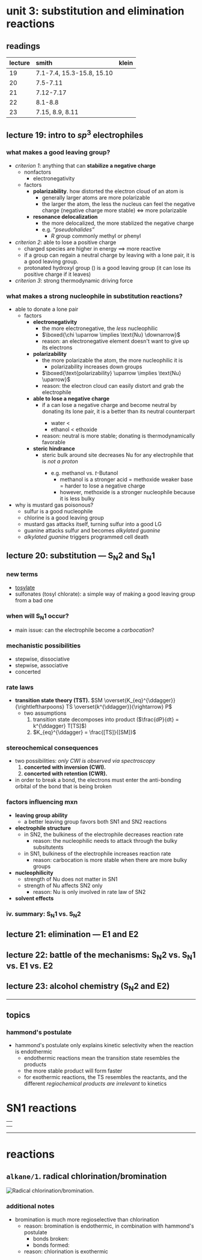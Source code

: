 # unit 3: substitution and elimination reactions


## readings
|lecture|smith|klein|
|:------|:-------|:------|
|19|7.1-7.4, 15.3-15.8, 15.10||
|20|7.5-7.11||
|21|7.12-7.17||
|22|8.1-8.8||
|23|7.15, 8.9, 8.11||

## lecture 19: intro to $sp^3$ electrophiles

### what makes a good leaving group?
- _criterion 1_: anything that can **stabilize a negative charge**
    - nonfactors
        - electronegativity
    - factors
        - **polarizability**. how distorted the electron cloud of an atom is
            - generally larger atoms are more polarizable
            - the larger the atom, the less the nucleus can feel the negative charge (negative charge more stable) $\iff$ more polarizable
        - **resonance delocalization**
            - the more delocalized, the more stablized the negative charge
            - e.g. _&ldquo;pseudohalides&rdquo;_
                - $R$ group commonly methyl or phenyl
- _criterion 2_: able to lose a positive charge
    - charged species are higher in energy $\implies$ more reactive
    - if a group can regain a neutral charge by leaving with a lone pair, it is a good leaving group.
    - protonated hydroxyl group (<C chem="\ce{-OH2}" />) is a good leaving group (it can lose its positive charge if it leaves)
- _criterion 3_: strong thermodynamic driving force <T tag="L23" />

### what makes a strong nucleophile in substitution reactions?
- able to donate a lone pair
    - factors
        - **electronegativity**
            - the more electronegative, the _less_ nucleophilic
            - $\boxed{\chi \uparrow \implies \text{Nu} \downarrow}$
            - reason: an electronegative element doesn't want to give up its electrons
        - **polarizability**
            - the more polarizable the atom, the more nucleophilic it is
                - polarizability increases down groups
            - $\boxed{\text{polarizability} \uparrow \implies \text{Nu} \uparrow}$
            - reason: the electron cloud can easily distort and grab the electrophile
        - **able to lose a negative charge**
            - if a <C chem="\ce{Nu}" /> can lose a negative charge and become neutral by donating its lone pair, it is a better <C chem="\ce{Nu}" /> than its neutral counterpart
                - water < <C chem="\ce{OH-}" />
                - ethanol < ethoxide
            - reason: neutral is more stable; donating is thermodynamically favorable
        - **steric hindrance**
            - steric bulk around <C chem="\ce{Nu}" /> site decreases Nu for any electrophile that is _not a proton_
                - e.g. methanol vs. _t_-Butanol
                    - methanol is a stronger acid = methoxide weaker base = harder to lose a negative charge
                    - however, methoxide is a stronger nucleophile because it is less bulky
- why is mustard gas poisonous?
    - sulfur is a good nucleophile
    - chlorine is a good leaving group
    - mustard gas attacks itself, turning sulfur into a good LG
    - guanine attacks sulfur and becomes _alkylated guanine_
    - _alkylated guanine_ triggers programmed cell death

## lecture 20: substitution &mdash; $\text{S}_\text{N}2$ and $\text{S}_\text{N}1$

### new terms
- [tosylate](https://www.chem.ucalgary.ca/courses/353/Carey5th/Ch08/ch8-10-1.html)
- sulfonates (tosyl chlorate): a simple way of making a good leaving group from a bad one

### when will $\text{S}_{\text{N}}1$ occur?
- main issue: can the electrophile become a _carbocation_?

### mechanistic possibilities

- stepwise, dissociative
- stepwise, associative
- concerted

### rate laws
- **transition state theory (TST).** $SM \overset{K_{eq}^{\ddagger}}{\rightleftharpoons} TS \overset{k^{\ddagger}}{\rightarrow} P$
    - two assumptions
        1. transition state decomposes into product ($\frac{dP}{dt} = k^{\ddagger} T[TS]$)
        2. $K_{eq}^{\ddagger} = \frac{[TS]}{[SM]}$

### stereochemical consequences
- two possibilities: _only CWI is observed via spectroscopy_
    1. **concerted with inversion (CWI).**
    2. **concerted with retention (CWR).**
- in order to break a bond, the electrons must enter the anti-bonding orbital of the bond that is being broken

### factors influencing mxn
- **leaving group ability**
    - a better leaving group favors both SN1 and SN2 reactions
- **electrophile structure**
    - in SN2, the bulkiness of the electrophile decreases reaction rate
        - reason: the nucleophilic needs to attack through the bulky subsitutents
    - in SN1, bulkiness of the electrophile increases reaction rate
        - reason: carbocation is more stable when there are more bulky groups
- **nucleophilicity**
    - strength of Nu does not matter in SN1
    - strength of Nu affects SN2 only
        - reason: Nu is only involved in rate law of SN2
- **solvent effects**

### iv. summary: $\text{S}_{\text{N}}1$ vs. $\text{S}_{\text{N}}2$

## lecture 21: elimination &mdash; $\text{E}1$ and $\text{E}2$

## lecture 22: battle of the mechanisms: $\text{S}_\text{N}2$ vs. $\text{S}_\text{N}1$ vs. $\text{E}1$ vs. $\text{E}2$

## lecture 23: alcohol chemistry ($\text{S}_\text{N}2$ and $\text{E}2$)

---

## topics

### hammond's postulate
- hammond's postulate only explains kinetic selectivity when the reaction is endothermic
    - endothermic reactions mean the transition state resembles the products
    - the more stable product will form faster
    - for exothermic reactions, the TS resembles the reactants, and the different _regiochemical products are irrelevant_ to kinetics

# SN1 reactions
<table>
    <tr>
        <td>
        </td>
    </tr>
    <tr>
        <td>
        </td>
    </tr>
</table>

---

# reactions

## `alkane/1`. radical chlorination/bromination

![Radical chlorination/bromination.](./assets/unit3/radical-bromination-chlorination.png)

### additional notes
- bromination is much more regioselective than chlorination
    - reason: bromination is endothermic, in combination with hammond's postulate
        - bonds broken: <C chem="\ce{C-H}" />
        - bonds formed: <C chem="\ce{C-Br}" />
    - reason: chlorination is exothermic
